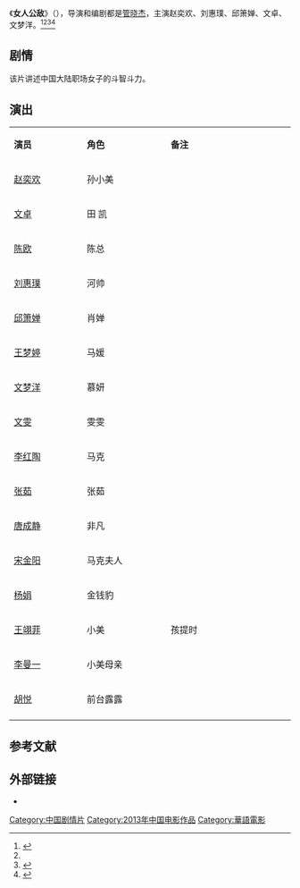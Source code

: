 {{电影信息框
| 片名     = 女人公敌
| 电影原名 = ''{{lang|en|Women's Enemy}}''
| 图像     = Women's Enemy poster.jpg
| 图像说明 = 海报
| 导演     = [[管晓杰|管晓杰]]<br>[[陈欧|陈欧]]
| 监制     = 肖瑛、付冰洁
| 制片     = 王鹤霖、朱文婷
| 编剧     = 管晓杰
| 原著     = 
| 主演     = 赵奕欢<br>刘惠璞<br>邱箫婵<br>文卓<br>文梦洋
| 配乐     = 
| 摄影     = 
| 剪辑     = 
| 制片商   = 光影华视、聚美优品<ref name="tiger">{{cite web |url=http://ent.qq.com/a/20130713/004892.htm |title=《女人公敌》明星见面会 赵奕欢展露迷人必杀技 |accessdate=2014-03-22 |date=2013-07-13 |work=腾讯网 |archive-date=2014-12-13 |archive-url=https://web.archive.org/web/20141213190527/http://ent.qq.com/a/20130713/004892.htm |dead-url=no }}</ref>
| 发行商   = 
| 上映日期 = {{Film date|2013|6|17|中国大陆}}
| 片长     = 120分钟
| 产地     = {{CHNML}}
| 语言     = 普通话
| 预算     = 
| 票房     = 
| 前集     = 
| 续集     = 
}}
《'''女人公敌'''》（{{lang-en|''Women's Enemy''}}），导演和编剧都是[[管晓杰|管晓杰]]，主演赵奕欢、刘惠璞、邱箫婵、文卓、文梦洋。<ref>{{cite web|url=http://news.xinhuanet.com/ent/2013-08/07/c_125128857.htm|title=《女人公敌》美女演员张茹："好"女人vs"坏"女人|accessdate=2012-02-04|date=2013-08-07|work=新华网|archive-date=2014-04-08|archive-url=https://web.archive.org/web/20140408213245/http://news.xinhuanet.com/ent/2013-08/07/c_125128857.htm|dead-url=no}}</ref><ref name="tiger"/><ref>{{cite web |url=http://ent.163.com/13/0619/17/91OFAV1K00032DGD.html |title=赵奕欢《女人公敌》变狐狸精 女人公敌精彩剧照盘点 |accessdate=2012-02-04 |date=2013-06-19 |work=网易 |archive-url=https://web.archive.org/web/20140322121537/http://ent.163.com/13/0619/17/91OFAV1K00032DGD.html |archive-date=2014-03-22 |dead-url=yes }}</ref><ref>{{cite web |url=http://news.xinhuanet.com/ent/2013-07/02/c_124943046.htm |title=《一次性爱上》PK《女人公敌》 甄选微女王(图) |accessdate=2012-02-04 |date=2013-07-02 |work=新华网 |archive-date=2014-04-08 |archive-url=https://web.archive.org/web/20140408213234/http://news.xinhuanet.com/ent/2013-07/02/c_124943046.htm |dead-url=no }}</ref>

==剧情==
该片讲述中国大陆职场女子的斗智斗力。

== 演出 ==
{|class="wikitable" width="20%"
|- style="background:cornflowerblue; color:white" align=center
|style="width:5%"|'''演员'''||style="width:6%"|'''角色'''||style="width:9%"|'''备注'''
|-
| [[赵奕欢|赵奕欢]] || 孙小美 || 
|-
| [[文卓|文卓]] || 田 凯 || 
|- 
| [[陈欧|陈欧]] || 陈总 || 
|- 
| [[刘惠璞|刘惠璞]] || 河帅 || 
|-
| [[邱箫婵|邱箫婵]] || 肖婵 || 
|-
| [[王梦婷|王梦婷]] || 马媛 || 
|-
| [[文梦洋|文梦洋]] || 慕妍 || 
|-
| [[文雯|文雯]] || 雯雯 ||
|- 
| [[李红陶|李红陶]] || 马克 || 
|- 
| [[张茹|张茹]] || 张茹 || 
|-
| [[唐成静|唐成静]] || 非凡 || 
|-
| [[宋金阳|宋金阳]] || 马克夫人 || 
|-
| [[杨娟|杨娟]] || 金钱豹 || 
|-
| [[王翊菲|王翊菲]] || 小美 || 孩提时
|-
| [[李曼一|李曼一]] || 小美母亲 || 
|-
| [[胡悦|胡悦]] || 前台露露 || 
|-
|}

==参考文献==
{{reflist}}

== 外部链接==
* {{douban}}

{{管晓杰}}
{{赵奕欢}}
{{Authority control}}
{{DEFAULTSORT:Nü女人}}
[[Category:中国剧情片|Category:中国剧情片]]
[[Category:2013年中国电影作品|Category:2013年中国电影作品]]
[[Category:華語電影|Category:華語電影]]